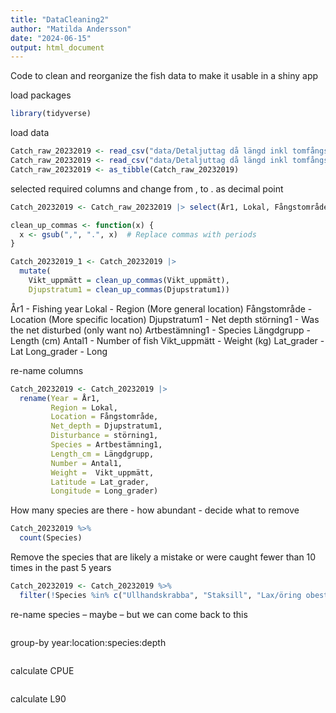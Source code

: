 ```yaml
---
title: "DataCleaning2"
author: "Matilda Andersson"
date: "2024-06-15"
output: html_document
---
```

Code to clean and reorganize the fish data to make it usable in a shiny app


load packages
```r
library(tidyverse)
```

load data
```r
Catch_raw_20232019 <- read_csv("data/Detaljuttag då längd inkl tomfångst.csv")
Catch_raw_20232019 <- read_csv("data/Detaljuttag då längd inkl tomfångst.csv", col_select = c(species, year, lat))
Catch_raw_20232019 <- as_tibble(Catch_raw_20232019)
```

selected required columns and change from , to . as decimal point
```r
Catch_20232019 <- Catch_raw_20232019 |> select(År1, Lokal, Fångstområde, Djupstratum1, störning1, Artbestämning1, Längdgrupp, Antal1, Vikt_uppmätt, Lat_grader, Long_grader)

clean_up_commas <- function(x) {
  x <- gsub(",", ".", x)  # Replace commas with periods
}

Catch_20232019_1 <- Catch_20232019 |> 
  mutate(
    Vikt_uppmätt = clean_up_commas(Vikt_uppmätt),
    Djupstratum1 = clean_up_commas(Djupstratum1))
```

År1 - Fishing year
Lokal - Region (More general location)
Fångstområde - Location (More specific location)
Djupstratum1 - Net depth
störning1 - Was the net disturbed (only want no)
Artbestämning1 - Species
Längdgrupp - Length (cm)
Antal1 - Number of fish
Vikt_uppmätt - Weight (kg)
Lat_grader - Lat
Long_grader - Long


re-name columns 
```r
Catch_20232019 <- Catch_20232019 |> 
  rename(Year = År1,
         Region = Lokal,
         Location = Fångstområde,
         Net_depth = Djupstratum1,
         Disturbance = störning1,
         Species = Artbestämning1,
         Length_cm = Längdgrupp,
         Number = Antal1,
         Weight =  Vikt_uppmätt,
         Latitude = Lat_grader,
         Longitude = Long_grader)
```

How many species are there - how abundant - decide what to remove
```r
Catch_20232019 %>%
  count(Species)
```

Remove the species that are likely a mistake or were caught fewer than 10 times in the past 5 years
```r
Catch_20232019 <- Catch_20232019 %>%
  filter(!Species %in% c("Ullhandskrabba", "Staksill", "Lax/öring obestämd", "Ejder", "Ål", "Tunga", "Småspigg"))
```

re-name species -- maybe -- but we can come back to this
```r

```

group-by year:location:species:depth
```r

```

calculate CPUE
```r

```

calculate L90
```r

```



